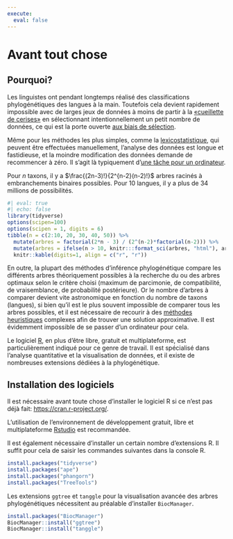 ```yaml
---
execute: 
  eval: false
---
```


# Avant tout chose {.unnumbered}

## Pourquoi?

Les linguistes ont pendant longtemps réalisé des classifications phylogénétiques des langues à la main. Toutefois cela devient rapidement impossible avec de larges jeux de données à moins de partir à la [«cueillette de cerises»](https://fr.wikipedia.org/wiki/Cherry_picking) en sélectionnant intentionnellement un petit nombre de données, ce qui est la porte ouverte [aux biais de sélection](https://fr.wikipedia.org/wiki/Biais_de_s%C3%A9lection).

Même pour les méthodes les plus simples, comme la [lexicostatistique](https://en.wikipedia.org/wiki/Lexicostatistics), qui peuvent être effectuées manuellement, l'analyse des données est longue et fastidieuse, et la moindre modification des données demande de recommencer à zéro. Il s'agit là typiquement d'[une tâche pour un ordinateur](https://cipanglo.hypotheses.org/1725).

:::{.column-margin}
::: {.callout-note appearance="simple"}
Pour *n* taxons, il y a $\frac{(2n-3)!}{2^{n-2}(n-2)!}$ arbres racinés à embranchements binaires possibles. Pour 10 langues, il y a plus de 34 millions de possibilités.

```r
#| eval: true
#| echo: false
library(tidyverse)
options(scipen=100)
options(scipen = 1, digits = 6)
tibble(n = c(2:10, 20, 30, 40, 50)) %>% 
  mutate(arbres = factorial(2*n - 3) / (2^(n-2)*factorial(n-2))) %>%
  mutate(arbres = ifelse(n > 10, knitr:::format_sci(arbres, "html"), arbres)) %>% 
  knitr::kable(digits=1, align = c("r", "r"))
```
:::
:::

En outre, la plupart des méthodes d'inférence phylogénétique compare les différents arbres théoriquement possibles à la recherche du ou des arbres optimaux selon le critère choisi (maximum de parcimonie, de compatibilité, de vraisemblance, de probabilité postérieure). Or le nombre d'arbres à comparer devient vite astronomique en fonction du nombre de taxons (langues), si bien qu'il est le plus souvent impossible de comparer tous les arbres possibles, et il est nécessaire de recourir à des [méthodes heuristiques](https://en.wikipedia.org/wiki/Heuristic_(computer_science)) complexes afin de trouver une solution approximative. Il est évidemment impossible de se passer d'un ordinateur pour cela.

Le logiciel [R](https://www.r-project.org/), en plus d'être libre, gratuit et multiplateforme, est particulièrement indiqué pour ce genre de travail. Il est spécialisé dans l'analyse quantitative et la visualisation de données, et il existe de nombreuses extensions dédiées à la phylogénétique.

## Installation des logiciels

Il est nécessaire avant toute chose d'installer le logiciel R si ce n'est pas déjà fait: <https://cran.r-project.org/>.

:::{.callout-tip appearance="simple"}
L'utilisation de l'environnement de développement gratuit, libre et multiplateforme [Rstudio](https://www.rstudio.com/) est recommandée.
:::

Il est également nécessaire d'installer un certain nombre d'extensions R. Il suffit pour cela de saisir les commandes suivantes dans la console R.

```r
install.packages("tidyverse")
install.packages("ape")
install.packages("phangorn")
install.packages("TreeTools")
```

Les extensions `ggtree` et `tanggle` pour la visualisation avancée des arbres phylogénétiques nécessitent au préalable d'installer `BiocManager`.

```r
install.packages("BiocManager")
BiocManager::install("ggtree")
BiocManager::install("tanggle")
```
